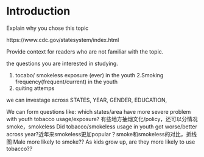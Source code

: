 # Introduction

Explain why you chose this topic

https://www.cdc.gov/statesystem/index.html

Provide context for readers who are not familiar with the topic.



the questions you are interested in studying. 

1. tocabo/ smokeless exposure (ever) in the youth
2.Smoking frequency(frequent/current) in the youth
3. quiting attemps

we can investage across STATES, YEAR, GENDER, EDUCATION, 


We can form questions like: 
which states/area have more severe problem with youth tobacco usage/exposure? 有些地方抽烟文化/policy，还可以分情况smoke，smokeless 
Did tobacco/smokeless usage in youth got worse/better across year?近年来smokeless更加popular？smoke和smokeless的对比，折线图
Male more likely to smoke??
As kids grow up, are they more likely to use tobacco??
